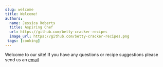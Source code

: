 ```yaml
---
slug: welcome
title: Welcome!
authors:
  name: Jessica Roberts
  title: Aspiring Chef
  url: https://github.com/betty-cracker-recipes
  image_url: https://github.com/betty-cracker-recipes.png
 tags: [cooking]
---
```


Welcome to our site! If you have any questions or recipe suggestions please send us an [email](mailto:betty.cracker.recipes@gmail.com)
